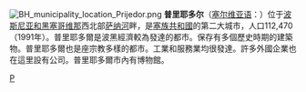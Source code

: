 [[File:BH_municipality_location_Prijedor.png|right]]
'''普里耶多尔'''（[[塞尔维亚语|塞尔维亚语]]：'''{{lang|sr|Приједор}}'''）位于[[波斯尼亚和黑塞哥维那|波斯尼亚和黑塞哥维那]]西北部[[萨纳河|萨纳河]]畔，是[[塞族共和國|塞族共和國]]的第二大城市，人口112,470（1991年）。普里耶多爾是波黑經濟較為發達的都市。保存有多個歷史時期的建築物。普里耶多爾也是座宗教多樣的都市。工業和服務業均很發達。許多外國企業也在這里設有公司。普里耶多爾市內有博物館。

{{BosniaHerzegovina-geo-stub}}
{{coord|44|58|N|16|42|E|display=title}}
{{normdaten}}
[[Category:波斯尼亚和黑塞哥维那城市|P]]